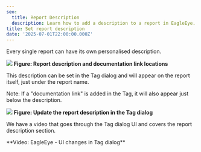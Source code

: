```yaml
---
seo:
  title: Report Description
  description: Learn how to add a description to a report in EagleEye.
title: Set report description
date: '2025-07-01T22:00:00.000Z'
---
```


Every single report can have its own personalised description.

![](/EagleEye/Report-description.png)
**Figure: Report description and documentation link locations**

This description can be set in the Tag dialog and will appear on the report itself, just under the report name.

Note: If a "documentation link" is added in the Tag, it will also appear just below the description.

![](/EagleEye/reports-descriptions-in-tag.png)
**Figure: Update the report description in the Tag dialog**

We have a video that goes through the Tag dialog UI and covers the report description section.

<Youtube thumbnail="https://img.youtube.com/vi/72c08UKsGXQ/maxresdefault.jpg" externalVideoLink="https://www.youtube.com/embed/72c08UKsGXQ?si=voGaybeyZGo18T__" />
**Video: EagleEye - UI changes in Tag dialog**
